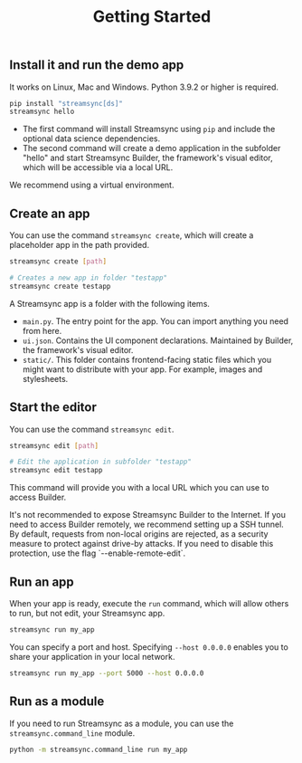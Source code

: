 ﻿---
title: "Getting Started"
---

## Install it and run the demo app

It works on Linux, Mac and Windows. Python 3.9.2 or higher is required.

```sh
pip install "streamsync[ds]"
streamsync hello
```

- The first command will install Streamsync using `pip` and include the optional data science dependencies.
- The second command will create a demo application in the subfolder "hello" and start Streamsync Builder, the framework's visual editor, which will be accessible via a local URL.

We recommend using a virtual environment.

## Create an app

You can use the command `streamsync create`, which will create a placeholder app in the path provided.

```sh
streamsync create [path]

# Creates a new app in folder "testapp"
streamsync create testapp
```

A Streamsync app is a folder with the following items.

- `main.py`. The entry point for the app. You can import anything you need from here.
- `ui.json`. Contains the UI component declarations. Maintained by Builder, the framework's visual editor.
- `static/`. This folder contains frontend-facing static files which you might want to distribute with your app. For example, images and stylesheets.

## Start the editor

You can use the command `streamsync edit`.

```sh
streamsync edit [path]

# Edit the application in subfolder "testapp"
streamsync edit testapp
```

This command will provide you with a local URL which you can use to access Builder.

<Warning>
It's not recommended to expose Streamsync Builder to the Internet.
If you need to access Builder remotely, we recommend setting up a SSH tunnel. By default, requests from non-local origins are rejected, as a security measure to protect against drive-by attacks. If you need to disable this protection, use the flag `--enable-remote-edit`. 
</Warning>

## Run an app

When your app is ready, execute the `run` command, which will allow others to run, but not edit, your Streamsync app.

```sh
streamsync run my_app
```

You can specify a port and host. Specifying `--host 0.0.0.0` enables you to share your application in your local network.

```sh
streamsync run my_app --port 5000 --host 0.0.0.0
```

## Run as a module

If you need to run Streamsync as a module, you can use the `streamsync.command_line` module.

```sh
python -m streamsync.command_line run my_app
```